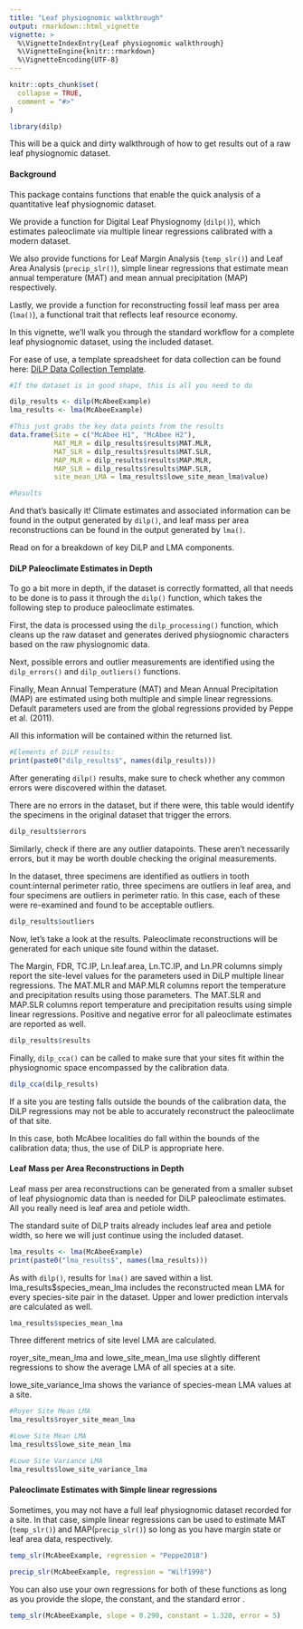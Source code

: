 ```yaml
---
title: "Leaf physiognomic walkthrough"
output: rmarkdown::html_vignette
vignette: >
  %\VignetteIndexEntry{Leaf physiognomic walkthrough}
  %\VignetteEngine{knitr::rmarkdown}
  %\VignetteEncoding{UTF-8}
---
```


```r
knitr::opts_chunk$set(
  collapse = TRUE,
  comment = "#>"
)
```

```r
library(dilp)
```

This will be a quick and dirty walkthrough of how to get results out of a raw leaf physiognomic dataset.

#### Background

This package contains functions that enable the quick analysis of a quantitative leaf physiognomic dataset.

We provide a function for Digital Leaf Physiognomy (`dilp()`), which estimates paleoclimate via multiple linear regressions calibrated with a modern dataset.

We also provide functions for Leaf Margin Analysis (`temp_slr()`) and Leaf Area Analysis (`precip_slr()`), simple linear regressions that estimate mean annual temperature (MAT) and mean annual precipitation (MAP) respectively.

Lastly, we provide a function for reconstructing fossil leaf mass per area (`lma()`), a functional trait that reflects leaf resource economy.

In this vignette, we'll walk you through the standard workflow for a complete leaf physiognomic dataset, using the included \code{\link{McAbeeExample}} dataset.

For ease of use, a template spreadsheet for data collection can be found here: [DiLP Data Collection Template](https://drive.google.com/file/d/1UYAd0u2fIn2QCLF6aKKzTj6KPaAPv0d1/view?usp=sharing){.uri}.

```r
#If the dataset is in good shape, this is all you need to do

dilp_results <- dilp(McAbeeExample)
lma_results <- lma(McAbeeExample)

#This just grabs the key data points from the results
data.frame(Site = c("McAbee H1", "McAbee H2"), 
           MAT_MLR = dilp_results$results$MAT.MLR, 
           MAT_SLR = dilp_results$results$MAT.SLR, 
           MAP_MLR = dilp_results$results$MAP.MLR, 
           MAP_SLR = dilp_results$results$MAP.SLR,
           site_mean_LMA = lma_results$lowe_site_mean_lma$value)

#Results
```

And that's basically it! Climate estimates and associated information can be found in the output generated by `dilp()`, and leaf mass per area reconstructions can be found in the output generated by `lma()`.

Read on for a breakdown of key DiLP and LMA components.

#### DiLP Paleoclimate Estimates in Depth

To go a bit more in depth, if the dataset is correctly formatted, all that needs to be done is to pass it through the `dilp()` function, which takes the following step to produce paleoclimate estimates.

First, the data is processed using the `dilp_processing()` function, which cleans up the raw dataset and generates derived physiognomic characters based on the raw physiognomic data.

Next, possible errors and outlier measurements are identified using the `dilp_errors()` and `dilp_outliers()` functions.

Finally, Mean Annual Temperature (MAT) and Mean Annual Precipitation (MAP) are estimated using both multiple and simple linear regressions.  Default parameters used are from the global regressions provided by Peppe et al. (2011).

All this information will be contained within the returned list.

```r
#Elements of DiLP results:
print(paste0("dilp_results$", names(dilp_results)))
```

After generating `dilp()` results, make sure to check whether any common errors were discovered within the dataset.

There are no errors in the \code{\link{McAbeeExample}} dataset, but if there were, this table would identify the specimens in the original dataset that trigger the errors.

```r
dilp_results$errors
```

Similarly, check if there are any outlier datapoints. These aren't necessarily errors, but it may be worth double checking the original measurements.

In the \code{\link{McAbeeExample}} dataset, three specimens are identified as outliers in tooth count:internal perimeter ratio, three specimens are outliers in leaf area, and four specimens are outliers in perimeter ratio. In this case, each of these were re-examined and found to be acceptable outliers.

```r
dilp_results$outliers
```

Now, let's take a look at the results. Paleoclimate reconstructions will be generated for each unique site found within the dataset.

The Margin, FDR, TC.IP, Ln.leaf.area, Ln.TC.IP, and Ln.PR columns simply report the site-level values for the parameters used in DiLP multiple linear regressions. The MAT.MLR and MAP.MLR columns report the temperature and precipitation results using those parameters. The MAT.SLR and MAP.SLR columns report temperature and precipitation results using simple linear regressions. Positive and negative error for all paleoclimate estimates are reported as well.

```r
dilp_results$results
```

Finally, `dilp_cca()` can be called to make sure that your sites fit within the physiognomic space encompassed by the calibration data.

```r
dilp_cca(dilp_results)
```

If a site you are testing falls outside the bounds of the calibration data, the DiLP regressions may not be able to accurately reconstruct the paleoclimate of that site.

In this case, both McAbee localities do fall within the bounds of the calibration data; thus, the use of DiLP is appropriate here.

#### Leaf Mass per Area Reconstructions in Depth

Leaf mass per area reconstructions can be generated from a smaller subset of leaf physiognomic data than is needed for DiLP paleoclimate estimates. All you really need is leaf area and petiole width.

The standard suite of DiLP traits already includes leaf area and petiole width, so here we will just continue using the included \code{\link{McAbeeExample}} dataset.

```r
lma_results <- lma(McAbeeExample)
print(paste0("lma_results$", names(lma_results)))

```

As with `dilp()`, results for `lma()` are saved within a list. lma_results$species_mean_lma includes the reconstructed mean LMA for every species-site pair in the dataset. Upper and lower prediction intervals are calculated as well.

```r
lma_results$species_mean_lma
```

Three different metrics of site level LMA are calculated.

royer_site_mean_lma and lowe_site_mean_lma use slightly different regressions to show the average LMA of all species at a site.

lowe_site_variance_lma shows the variance of species-mean LMA values at a site.

```r
#Royer Site Mean LMA
lma_results$royer_site_mean_lma
```

```r
#Lowe Site Mean LMA
lma_results$lowe_site_mean_lma
```

```r
#Lowe Site Variance LMA
lma_results$lowe_site_variance_lma
```

#### Paleoclimate Estimates with Simple linear regressions

Sometimes, you may not have a full leaf physiognomic dataset recorded for a site. In that case, simple linear regressions can be used to estimate MAT (`temp_slr()`) and MAP(`precip_slr()`) so long as you have margin state or leaf area data, respectively.

```r
temp_slr(McAbeeExample, regression = "Peppe2018")
```

```r
precip_slr(McAbeeExample, regression = "Wilf1998")
```

You can also use your own regressions for both of these functions as long as you provide the slope, the constant, and the standard error .

```r
temp_slr(McAbeeExample, slope = 0.290, constant = 1.320, error = 5)
```
